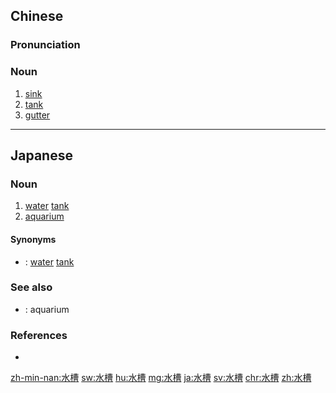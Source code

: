 ==Chinese==
{{zh-forms}}

===Pronunciation===
{{zh-pron
|m=shuǐcáo
|c=seoi2 cou4
|h=pfs=súi-chhò
|mn=chúi-chô
|cat=n
}}

===Noun===
{{zh-noun}}

# [[sink]]
# [[tank]]
# [[gutter]]

----

==Japanese==
{{ja-kanjitab|すい|そう|yomi=on}}

===Noun===
{{ja-noun|すいそう}}

# [[water]] [[tank]]
# [[aquarium]] {{gloss|water tank with fish in the water}}

====Synonyms====
* {{sense|water tank}} {{ja-r|貯水槽|ちょすいそう}}: [[water]] [[tank]]

===See also===
* {{ja-r|水族館|すいぞくかん}}: aquarium

===References===
* {{R:Shogakukan}}

[[zh-min-nan:水槽]]
[[sw:水槽]]
[[hu:水槽]]
[[mg:水槽]]
[[ja:水槽]]
[[sv:水槽]]
[[chr:水槽]]
[[zh:水槽]]